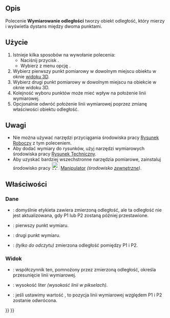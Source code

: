 <languages/>

{{Docnav/pl
|
|
|[[Std_Base/pl|Std: Narzędzia standardowe]]
|
|
|IconC=Freecad.svg
}}

{{VeryImportantMessage|To polecenie jest przestarzałe. Nie jest dostępne w {{VersionPlus/pl|1.0}}.<br>Zamiast niego użyj narzędzia [[Image:Std_Measure.svg|24px]] [[Std_Measure/pl|Pomiary]].}}

{{GuiCommand/pl
|Name=Std MeasureDistance
|Name/pl=Std: Wymiarowanie odległości
|MenuLocation=Przybory → Wymiarowanie odległości
|Workbenches=wszystkie
|SeeAlso=[[Std_Measure/pl|Pomiary]],[[Part_Measure_Linear/pl|Wymiarowanie liniowe]], [[Draft_Dimension/pl|Wymiarowanie]]
}}

<span id="Description"></span>
==Opis==

Polecenie '''Wymiarowanie odległości''' tworzy obiekt odległość, który mierzy i wyświetla dystans między dwoma punktami.

<span id="Usage"></span>
==Użycie==

# Istnieje kilka sposobów na wywołanie polecenia:
#* Naciśnij przycisk {{Button|[[Image:Std_MeasureDistance.svg|16px]] [[Std_MeasureDistance/pl|Wymiarowanie odległości]]}}.
#* Wybierz z menu opcję {{MenuCommand|Przybory → [[Image:Std_MeasureDistance.svg|16px]] Zmierz odległość}}.
# Wybierz pierwszy punkt pomiarowy w dowolnym miejscu obiektu w oknie [[3D_view/pl|widoku 3D]].
# Wybierz drugi punkt pomiarowy w dowolnym miejscu na obiekcie w oknie widoku 3D.
# Kolejność wyboru punktów może mieć wpływ na położenie linii wymiarowej.
# Opcjonalnie odwróć położenie linii wymiarowej poprzez zmianę właściwości {{PropertyView|Odbicie lustrzane}} obiektu odległość.

<span id="Notes"></span>
==Uwagi==

* Nie można używać narzędzi przyciągania środowiska pracy [[Draft_Workbench/pl|Rysunek Roboczy]] z tym poleceniem.
* Aby dodać wymiary do rysunków, użyj narzędzi wymiarowych środowiska pracy [[TechDraw_Workbench/pl|Rysunek Techniczny]].
* Aby uzyskać bardziej wszechstronne narzędzia pomiarowe, zainstaluj środowisko pracy [[Image:Manipulator_workbench_icon.svg|24px|link=Manipulator_Workbench/pl]] [[Manipulator_Workbench/pl|Manipulator]] ''(środowisko [[External_workbenches/pl|zewnętrzne]])''.

<span id="Properties"></span>
==Właściwości==

<span id="Data"></span>
===Dane===

{{TitleProperty|Podstawa}}

* {{PropertyData|Etykieta}}: domyślnie etykieta zawiera zmierzoną odległość, ale ta odległość nie jest aktualizowana, gdy P1 lub P2 zostaną później przestawione.

{{TitleProperty|Pomiar}}

* {{PropertyData|P1}}: pierwszy punkt wymiaru.
* {{PropertyData|P2}}: drugi punkt wymiaru.
* {{PropertyData|Odległość}}: ''(tylko do odczytu)'' zmierzona odległość pomiędzy P1 i P2.

<span id="View"></span>
===Widok===

{{TitleProperty|Podstawa}}

* {{PropertyView|Współczynnik odległości}}: współczynnik ten, pomnożony przez zmierzoną odległość, określa przesunięcie linii wymiarowej.
* {{PropertyView|Rozmiar czcionki}}: wysokość liter ''(wysokość linii w pikselach)''.
* {{PropertyView|Odbicie lustrzane}}: jeśli ustawimy wartość {{TRUE/pl}}, to pozycja linii wymiarowej względem P1 i P2 zostanie odwrócona.


{{Docnav/pl
|
|
|[[Std_Base/pl|Std: Narzędzia standardowe]]
|
|
|IconC=Freecad.svg
}}

{{Std_Base_navi{{#translation:}}}}
{{Userdocnavi{{#translation:}}}}